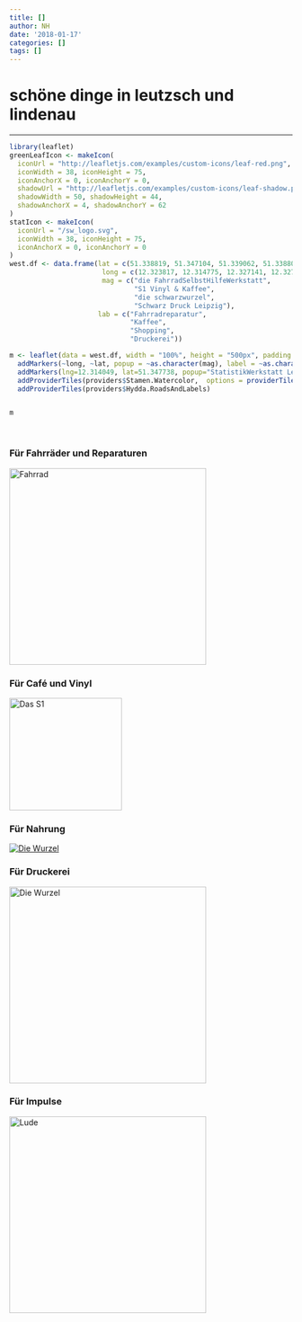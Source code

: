 ```yaml
---
title: []
author: NH
date: '2018-01-17'
categories: []
tags: []
---
```


# schöne dinge in leutzsch und lindenau
___


```r
library(leaflet)
greenLeafIcon <- makeIcon(
  iconUrl = "http://leafletjs.com/examples/custom-icons/leaf-red.png",
  iconWidth = 38, iconHeight = 75,
  iconAnchorX = 0, iconAnchorY = 0,
  shadowUrl = "http://leafletjs.com/examples/custom-icons/leaf-shadow.png",
  shadowWidth = 50, shadowHeight = 44,
  shadowAnchorX = 4, shadowAnchorY = 62
)
statIcon <- makeIcon(
  iconUrl = "/sw_logo.svg",
  iconWidth = 38, iconHeight = 75,
  iconAnchorX = 0, iconAnchorY = 0
)
west.df <- data.frame(lat = c(51.338819, 51.347104, 51.339062, 51.338806), 
                       long = c(12.323817, 12.314775, 12.327141, 12.327017),
                       mag = c("die FahrradSelbstHilfeWerkstatt",
                               "S1 Vinyl & Kaffee",
                               "die schwarzwurzel",
                               "Schwarz Druck Leipzig"),
                      lab = c("Fahrradreparatur",
                              "Kaffee",
                              "Shopping",
                              "Druckerei"))

m <- leaflet(data = west.df, width = "100%", height = "500px", padding = 2) %>%
  addMarkers(~long, ~lat, popup = ~as.character(mag), label = ~as.character(lab)) %>%
  addMarkers(lng=12.314049, lat=51.347738, popup="StatistikWerkstatt Leipzig", icon = statIcon) %>%
  addProviderTiles(providers$Stamen.Watercolor,  options = providerTileOptions(opacity = 0.65))%>%
  addProviderTiles(providers$Hydda.RoadsAndLabels)


m
```
<p><br></p>


### Für Fahrräder und Reparaturen
<p>
<a target="_blank" href="http://fahrradselbsthilfewerkstatt.de/">
<img src=/matze.png alt="Fahrrad" style="width: 350px;"/>
</a>
</p>

### Für Café und Vinyl
<p>
<a target="_blank" href="https://de-de.facebook.com/S1vinylundkaffee/">
<img src=/s2.jpg alt="Das S1" style="width: 200px;"/>
</a>
</p>

### Für Nahrung
<p>
<a target="_blank" href="http://www.schwarzwurzel.org">
<img src=/wurzel.jpg alt="Die Wurzel"/>
</a>
</p>

### Für Druckerei
<p>
<a target="_blank" href="http://www.schwarzdrucke.de">
<img src=/drucke.svg alt="Die Wurzel" style="width: 350px;"/>
</a>
</p>

### Für Impulse
<p>
<a target="_blank" href="http://www.architekturapotheke.de/">
<img src=/apo.png alt="Lude" style="width: 350px;"/>
</a>
</p>

